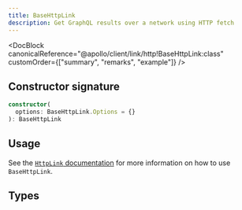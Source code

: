 ```yaml
---
title: BaseHttpLink
description: Get GraphQL results over a network using HTTP fetch
---
```


<DocBlock
  canonicalReference="@apollo/client/link/http!BaseHttpLink:class"
  customOrder={["summary", "remarks", "example"]}
/>

## Constructor signature

```ts
constructor(
  options: BaseHttpLink.Options = {}
): BaseHttpLink
```

## Usage

See the [`HttpLink` documentation](./apollo-link-http) for more information on
how to use `BaseHttpLink`.

## Types

<InterfaceDetails
  canonicalReference="@apollo/client/link/http!BaseHttpLink.Options:interface"
  headingLevel={3}
  displayName="BaseHttpLink.Options"
/>

